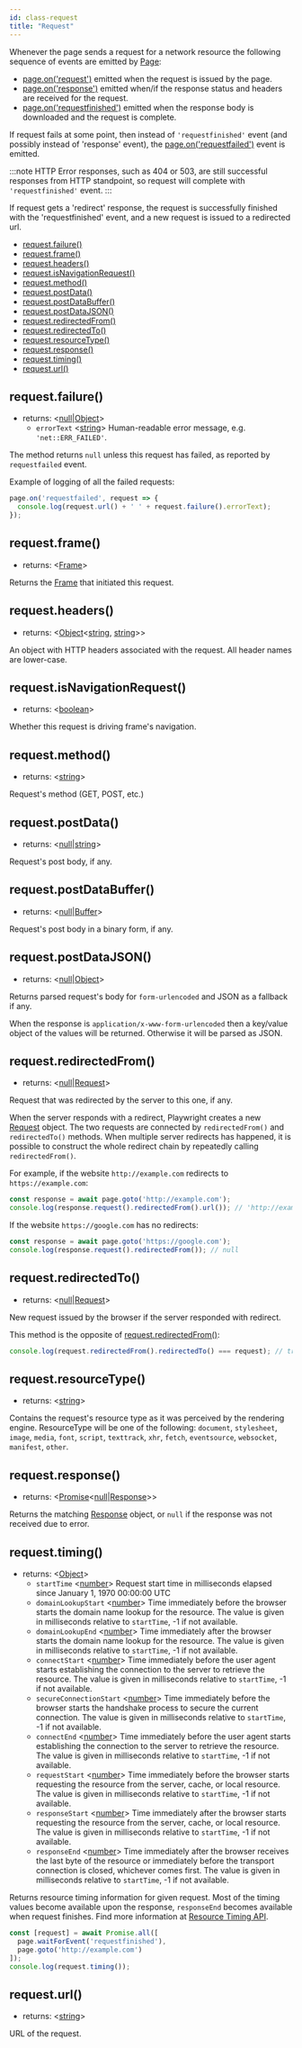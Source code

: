 ```yaml
---
id: class-request
title: "Request"
---
```


Whenever the page sends a request for a network resource the following sequence of events are emitted by [Page]:
* [page.on('request')](./api/class-page.mdx#pageonrequest) emitted when the request is issued by the page.
* [page.on('response')](./api/class-page.mdx#pageonresponse) emitted when/if the response status and headers are received for the request.
* [page.on('requestfinished')](./api/class-page.mdx#pageonrequestfinished) emitted when the response body is downloaded and the request is complete.

If request fails at some point, then instead of `'requestfinished'` event (and possibly instead of 'response' event), the  [page.on('requestfailed')](./api/class-page.mdx#pageonrequestfailed) event is emitted.

:::note
HTTP Error responses, such as 404 or 503, are still successful responses from HTTP standpoint, so request will complete with `'requestfinished'` event.
:::

If request gets a 'redirect' response, the request is successfully finished with the 'requestfinished' event, and a new request is  issued to a redirected url.


- [request.failure()](./api/class-request.mdx#requestfailure)
- [request.frame()](./api/class-request.mdx#requestframe)
- [request.headers()](./api/class-request.mdx#requestheaders)
- [request.isNavigationRequest()](./api/class-request.mdx#requestisnavigationrequest)
- [request.method()](./api/class-request.mdx#requestmethod)
- [request.postData()](./api/class-request.mdx#requestpostdata)
- [request.postDataBuffer()](./api/class-request.mdx#requestpostdatabuffer)
- [request.postDataJSON()](./api/class-request.mdx#requestpostdatajson)
- [request.redirectedFrom()](./api/class-request.mdx#requestredirectedfrom)
- [request.redirectedTo()](./api/class-request.mdx#requestredirectedto)
- [request.resourceType()](./api/class-request.mdx#requestresourcetype)
- [request.response()](./api/class-request.mdx#requestresponse)
- [request.timing()](./api/class-request.mdx#requesttiming)
- [request.url()](./api/class-request.mdx#requesturl)

## request.failure()
- returns: <[null]|[Object]>
  - `errorText` <[string]> Human-readable error message, e.g. `'net::ERR_FAILED'`.

The method returns `null` unless this request has failed, as reported by `requestfailed` event.

Example of logging of all the failed requests:

```js
page.on('requestfailed', request => {
  console.log(request.url() + ' ' + request.failure().errorText);
});
```

## request.frame()
- returns: <[Frame]>

Returns the [Frame] that initiated this request.

## request.headers()
- returns: <[Object]<[string], [string]>>

An object with HTTP headers associated with the request. All header names are lower-case.

## request.isNavigationRequest()
- returns: <[boolean]>

Whether this request is driving frame's navigation.

## request.method()
- returns: <[string]>

Request's method (GET, POST, etc.)

## request.postData()
- returns: <[null]|[string]>

Request's post body, if any.

## request.postDataBuffer()
- returns: <[null]|[Buffer]>

Request's post body in a binary form, if any.

## request.postDataJSON()
- returns: <[null]|[Object]>

Returns parsed request's body for `form-urlencoded` and JSON as a fallback if any.

When the response is `application/x-www-form-urlencoded` then a key/value object of the values will be returned. Otherwise it will be parsed as JSON.

## request.redirectedFrom()
- returns: <[null]|[Request]>

Request that was redirected by the server to this one, if any.

When the server responds with a redirect, Playwright creates a new [Request] object. The two requests are connected by `redirectedFrom()` and `redirectedTo()` methods. When multiple server redirects has happened, it is possible to construct the whole redirect chain by repeatedly calling `redirectedFrom()`.

For example, if the website `http://example.com` redirects to `https://example.com`:

```js
const response = await page.goto('http://example.com');
console.log(response.request().redirectedFrom().url()); // 'http://example.com'
```

If the website `https://google.com` has no redirects:

```js
const response = await page.goto('https://google.com');
console.log(response.request().redirectedFrom()); // null
```

## request.redirectedTo()
- returns: <[null]|[Request]>

New request issued by the browser if the server responded with redirect.

This method is the opposite of [request.redirectedFrom()](./api/class-request.mdx#requestredirectedfrom):

```js
console.log(request.redirectedFrom().redirectedTo() === request); // true
```

## request.resourceType()
- returns: <[string]>

Contains the request's resource type as it was perceived by the rendering engine. ResourceType will be one of the following: `document`, `stylesheet`, `image`, `media`, `font`, `script`, `texttrack`, `xhr`, `fetch`, `eventsource`, `websocket`, `manifest`, `other`.

## request.response()
- returns: <[Promise]<[null]|[Response]>>

Returns the matching [Response] object, or `null` if the response was not received due to error.

## request.timing()
- returns: <[Object]>
  - `startTime` <[number]> Request start time in milliseconds elapsed since January 1, 1970 00:00:00 UTC
  - `domainLookupStart` <[number]> Time immediately before the browser starts the domain name lookup for the resource. The value is given in milliseconds relative to `startTime`, -1 if not available.
  - `domainLookupEnd` <[number]> Time immediately after the browser starts the domain name lookup for the resource. The value is given in milliseconds relative to `startTime`, -1 if not available.
  - `connectStart` <[number]> Time immediately before the user agent starts establishing the connection to the server to retrieve the resource. The value is given in milliseconds relative to `startTime`, -1 if not available.
  - `secureConnectionStart` <[number]> Time immediately before the browser starts the handshake process to secure the current connection. The value is given in milliseconds relative to `startTime`, -1 if not available.
  - `connectEnd` <[number]> Time immediately before the user agent starts establishing the connection to the server to retrieve the resource. The value is given in milliseconds relative to `startTime`, -1 if not available.
  - `requestStart` <[number]> Time immediately before the browser starts requesting the resource from the server, cache, or local resource. The value is given in milliseconds relative to `startTime`, -1 if not available.
  - `responseStart` <[number]> Time immediately after the browser starts requesting the resource from the server, cache, or local resource. The value is given in milliseconds relative to `startTime`, -1 if not available.
  - `responseEnd` <[number]> Time immediately after the browser receives the last byte of the resource or immediately before the transport connection is closed, whichever comes first. The value is given in milliseconds relative to `startTime`, -1 if not available.

Returns resource timing information for given request. Most of the timing values become available upon the response, `responseEnd` becomes available when request finishes. Find more information at [Resource Timing API](https://developer.mozilla.org/en-US/docs/Web/API/PerformanceResourceTiming).

```js
const [request] = await Promise.all([
  page.waitForEvent('requestfinished'),
  page.goto('http://example.com')
]);
console.log(request.timing());
```

## request.url()
- returns: <[string]>

URL of the request.

[Accessibility]: ./api/class-accessibility.mdx "Accessibility"
[Browser]: ./api/class-browser.mdx "Browser"
[BrowserContext]: ./api/class-browsercontext.mdx "BrowserContext"
[BrowserServer]: ./api/class-browserserver.mdx "BrowserServer"
[BrowserType]: ./api/class-browsertype.mdx "BrowserType"
[CDPSession]: ./api/class-cdpsession.mdx "CDPSession"
[ChromiumBrowser]: ./api/class-chromiumbrowser.mdx "ChromiumBrowser"
[ChromiumBrowserContext]: ./api/class-chromiumbrowsercontext.mdx "ChromiumBrowserContext"
[ChromiumCoverage]: ./api/class-chromiumcoverage.mdx "ChromiumCoverage"
[ConsoleMessage]: ./api/class-consolemessage.mdx "ConsoleMessage"
[Dialog]: ./api/class-dialog.mdx "Dialog"
[Download]: ./api/class-download.mdx "Download"
[ElementHandle]: ./api/class-elementhandle.mdx "ElementHandle"
[FileChooser]: ./api/class-filechooser.mdx "FileChooser"
[FirefoxBrowser]: ./api/class-firefoxbrowser.mdx "FirefoxBrowser"
[Frame]: ./api/class-frame.mdx "Frame"
[JSHandle]: ./api/class-jshandle.mdx "JSHandle"
[Keyboard]: ./api/class-keyboard.mdx "Keyboard"
[Logger]: ./api/class-logger.mdx "Logger"
[Mouse]: ./api/class-mouse.mdx "Mouse"
[Page]: ./api/class-page.mdx "Page"
[Playwright]: ./api/class-playwright.mdx "Playwright"
[Request]: ./api/class-request.mdx "Request"
[Response]: ./api/class-response.mdx "Response"
[Route]: ./api/class-route.mdx "Route"
[Selectors]: ./api/class-selectors.mdx "Selectors"
[TimeoutError]: ./api/class-timeouterror.mdx "TimeoutError"
[Touchscreen]: ./api/class-touchscreen.mdx "Touchscreen"
[Video]: ./api/class-video.mdx "Video"
[WebKitBrowser]: ./api/class-webkitbrowser.mdx "WebKitBrowser"
[WebSocket]: ./api/class-websocket.mdx "WebSocket"
[Worker]: ./api/class-worker.mdx "Worker"
[Element]: https://developer.mozilla.org/en-US/docs/Web/API/element "Element"
[Evaluation Argument]: ./core-concepts.mdx#evaluationargument "Evaluation Argument"
[Promise]: https://developer.mozilla.org/en-US/docs/Web/JavaScript/Reference/Global_Objects/Promise "Promise"
[iterator]: https://developer.mozilla.org/en-US/docs/Web/JavaScript/Reference/Iteration_protocols "Iterator"
[origin]: https://developer.mozilla.org/en-US/docs/Glossary/Origin "Origin"
[selector]: https://developer.mozilla.org/en-US/docs/Web/CSS/CSS_Selectors "selector"
[Serializable]: https://developer.mozilla.org/en-US/docs/Web/JavaScript/Reference/Global_Objects/JSON/stringify#Description "Serializable"
[UIEvent.detail]: https://developer.mozilla.org/en-US/docs/Web/API/UIEvent/detail "UIEvent.detail"
[UnixTime]: https://en.wikipedia.org/wiki/Unix_time "Unix Time"
[xpath]: https://developer.mozilla.org/en-US/docs/Web/XPath "xpath"

[Array]: https://developer.mozilla.org/en-US/docs/Web/JavaScript/Reference/Global_Objects/Array "Array"
[boolean]: https://developer.mozilla.org/en-US/docs/Web/JavaScript/Data_structures#Boolean_type "Boolean"
[Buffer]: https://nodejs.org/api/buffer.html#buffer_class_buffer "Buffer"
[ChildProcess]: https://nodejs.org/api/child_process.html "ChildProcess"
[Error]: https://nodejs.org/api/errors.html#errors_class_error "Error"
[EventEmitter]: https://nodejs.org/api/events.html#events_class_eventemitter "EventEmitter"
[function]: https://developer.mozilla.org/en-US/docs/Web/JavaScript/Reference/Global_Objects/Function "Function"
[Map]: https://developer.mozilla.org/en-US/docs/Web/JavaScript/Reference/Global_Objects/Map "Map"
[null]: https://developer.mozilla.org/en-US/docs/Web/JavaScript/Reference/Global_Objects/null "null"
[number]: https://developer.mozilla.org/en-US/docs/Web/JavaScript/Data_structures#Number_type "Number"
[Object]: https://developer.mozilla.org/en-US/docs/Web/JavaScript/Reference/Global_Objects/Object "Object"
[Promise]: https://developer.mozilla.org/en-US/docs/Web/JavaScript/Reference/Global_Objects/Promise "Promise"
[Readable]: https://nodejs.org/api/stream.html#stream_class_stream_readable "Readable"
[RegExp]: https://developer.mozilla.org/en-US/docs/Web/JavaScript/Reference/Global_Objects/RegExp "RegExp"
[string]: https://developer.mozilla.org/en-US/docs/Web/JavaScript/Data_structures#String_type "string"
[URL]: https://nodejs.org/api/url.html "URL"